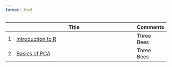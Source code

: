 ```yaml
---
format: html
---
```



|   |Title                                                                                   |Comments           |
|--:|----------------------------------------------------------------------------------------|-------------------|
|1  |[Introduction to R](/Presentations/Introduction-to-R/Introduction-to-R.html)            |Three Bees         |
|2  |[Basics of PCA](/Presentations/PCA-1/PCA-1.html)                                        |Three Bees         |


